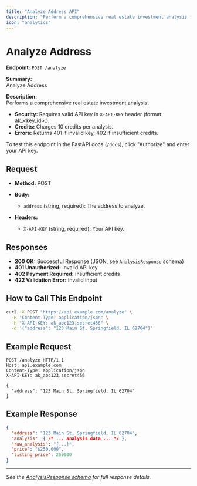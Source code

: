 ```yaml
---
title: "Analyze Address API"
description: "Perform a comprehensive real estate investment analysis for a property. Requires API key."
icon: "analytics"
---
```


# Analyze Address

**Endpoint:** `POST /analyze`

**Summary:**  
Analyze Address

**Description:**  
Performs a comprehensive real estate investment analysis.

- **Security:** Requires valid API key in `X-API-KEY` header (format: ak_<key_id>.<secret>).
- **Credits:** Charges 10 credits per analysis.
- **Errors:** Returns 401 if invalid key, 402 if insufficient credits.

To test this endpoint in the FastAPI docs (`/docs`), click "Authorize" and enter your API key.

## Request

- **Method:** POST
- **Body:**  
  - `address` (string, required): The address to analyze.

- **Headers:**
  - `X-API-KEY` (string, required): Your API key.

## Responses

- **200 OK:** Successful Response (JSON, see `AnalysisResponse` schema)
- **401 Unauthorized:** Invalid API key
- **402 Payment Required:** Insufficient credits
- **422 Validation Error:** Invalid input

## How to Call This Endpoint

```bash title="cURL Example"
curl -X POST "https://api.example.com/analyze" \
  -H "Content-Type: application/json" \
  -H "X-API-KEY: ak_abc123.secret456" \
  -d '{"address": "123 Main St, Springfield, IL 62704"}'
```

## Example Request

```http
POST /analyze HTTP/1.1
Host: api.example.com
Content-Type: application/json
X-API-KEY: ak_abc123.secret456

{
  "address": "123 Main St, Springfield, IL 62704"
}
```

## Example Response

```json
{
  "address": "123 Main St, Springfield, IL 62704",
  "analysis": { /* ... analysis data ... */ },
  "raw_analysis": "{...}",
  "price": "$250,000",
  "listing_price": 250000
}
```

---
*See the [AnalysisResponse schema](./analyze-response.mdx) for full response details.*
